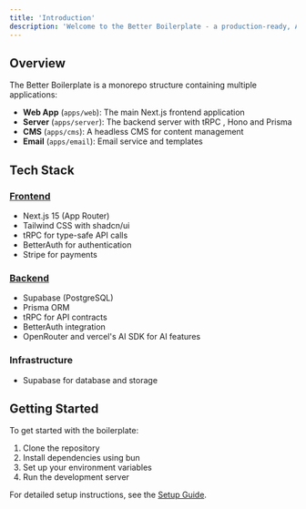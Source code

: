 ```yaml
---
title: 'Introduction'
description: 'Welcome to the Better Boilerplate - a production-ready, AI-powered Next.js boilerplate designed for rapid SaaS and app prototyping. This documentation will guide you through every aspect of the project structure, architecture, and best practices'
---
```


## Overview

The Better Boilerplate is a monorepo structure containing multiple applications:

- **Web App** (`apps/web`): The main Next.js frontend application
- **Server** (`apps/server`): The backend server with tRPC , Hono and Prisma
- **CMS** (`apps/cms`): A headless CMS for content management
- **Email** (`apps/email`): Email service and templates

## Tech Stack

### [Frontend](../frontend/index.mdx)
- Next.js 15 (App Router)
- Tailwind CSS with shadcn/ui
- tRPC for type-safe API calls
- BetterAuth for authentication
- Stripe for payments

### [Backend](../api-setup/index.mdx)
- Supabase (PostgreSQL)
- Prisma ORM
- tRPC for API contracts
- BetterAuth integration
- OpenRouter and vercel's AI SDK for AI features

### Infrastructure
- Supabase for database and storage

## Getting Started

To get started with the boilerplate:

1. Clone the repository
2. Install dependencies using bun
3. Set up your environment variables
4. Run the development server

For detailed setup instructions, see the [Setup Guide](../quickstart). 